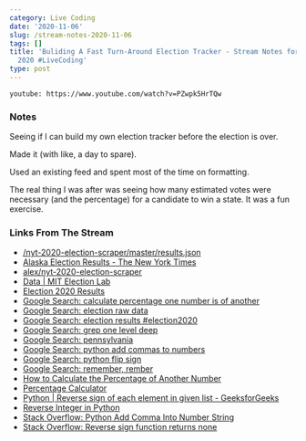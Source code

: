 ```yaml
---
category: Live Coding
date: '2020-11-06'
slug: /stream-notes-2020-11-06
tags: []
title: 'Buliding A Fast Turn-Around Election Tracker - Stream Notes for November 6,
  2020 #LiveCoding'
type: post
---
```



`youtube: https://www.youtube.com/watch?v=PZwpk5HrTQw`

### Notes

Seeing if I can build my own election tracker before the election is over.

Made it (with like, a day to spare). 

Used an existing feed and spent most of the time on formatting. 

The real thing I was after was seeing how many estimated votes were necessary (and the percentage) for a candidate to win a state. It was a fun exercise. 


### Links From The Stream


- [/nyt-2020-election-scraper/master/results.json](https://raw.githubusercontent.com/alex/nyt-2020-election-scraper/master/results.json)
- [Alaska Election Results - The New York Times](https://www.nytimes.com/interactive/2020/11/03/us/elections/results-alaska.html)
- [alex/nyt-2020-election-scraper](https://github.com/alex/nyt-2020-election-scraper)
- [Data | MIT Election Lab](https://electionlab.mit.edu/data)
- [Election 2020 Results](https://alex.github.io/nyt-2020-election-scraper/battleground-state-changes.html#)
- [Google Search: calculate percentage one number is of another](https://www.google.com/search?client=safari&rls=en&q=calculate+percentage+one+number+is+of+another&ie=UTF-8&oe=UTF-8)
- [Google Search: election raw data](https://www.google.com/search?client=safari&rls=en&q=election+raw+data&ie=UTF-8&oe=UTF-8)
- [Google Search: election results #election2020](https://www.google.com/search?q=election+results+%23election2020)
- [Google Search: grep one level deep](https://www.google.com/search?client=safari&rls=en&q=grep+one+level+deep&ie=UTF-8&oe=UTF-8)
- [Google Search: pennsylvania](https://www.google.com/search?client=safari&rls=en&q=pennsylvania&ie=UTF-8&oe=UTF-8)
- [Google Search: python add commas to numbers](https://www.google.com/search?client=safari&rls=en&q=python+add+commas+to+numbers&ie=UTF-8&oe=UTF-8)
- [Google Search: python flip sign](https://www.google.com/search?client=safari&rls=en&q=python+flip+sign&ie=UTF-8&oe=UTF-8)
- [Google Search: remember, rember](https://www.google.com/search?client=safari&rls=en&q=remember,+rember&ie=UTF-8&oe=UTF-8)
- [How to Calculate the Percentage of Another Number](https://sciencing.com/how-8165217-calculate-percentage-another-number.html)
- [Percentage Calculator](https://www.calculatorsoup.com/calculators/math/percentage.php)
- [Python | Reverse sign of each element in given list - GeeksforGeeks](https://www.geeksforgeeks.org/python-reverse-sign-of-each-element-in-given-list/)
- [Reverse Integer in Python](https://www.tutorialspoint.com/reverse-integer-in-python)
- [Stack Overflow: Python Add Comma Into Number String](https://stackoverflow.com/questions/5180365/python-add-comma-into-number-string)
- [Stack Overflow: Reverse sign function returns none](https://stackoverflow.com/questions/54034995/reverse-sign-function-returns-none)